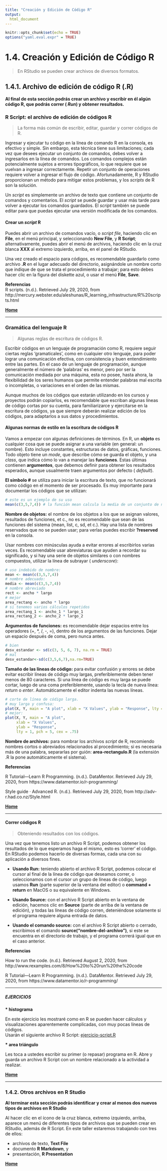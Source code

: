 ```yaml
---
title: "Creación y Edición de Código R"
output:
  html_document
---
```


```r
knitr::opts_chunk$set(echo = TRUE)
options("yaml.eval.expr" = TRUE)
```

# 1.4. Creación y Edición de Código R  
> En RStudio se pueden crear archivos de diversos formatos.  

## 1.4.1. Archivo de edición de código R (.R)  
__Al final de esta sección podrás crear un archivo y escribir en él algún código R, que podrás correr ( _Run_) y obtener resultados.__  

### R Script: el archivo de edición de códigos R  
> La forma más común de escribir, editar, guardar y correr códigos de R.    

Ingresar y ejecutar tu código en la línea de comando R en la consola, es efectivo y simple. Sin embargo, esta técnica tiene sus limitaciones; cada vez que desees ejecutar un conjunto de comandos, debes volver a ingresarlos en la línea de comandos.  Los comandos complejos están potencialmente sujetos a errores tipográficos, lo que requiere que se vuelvan a ingresar correctamente.  Repetir un conjunto de operaciones requiere volver a ingresar el flujo de código.  Afortunadamente, R y RStudio proporcionan un método para mitigar estos problemas, y los _scripts_ de R son la solución.

Un _script_ es simplemente un archivo de texto que contiene un conjunto de comandos y comentarios. El _script_ se puede guardar y usar más tarde para volver a ejecutar los comandos guardados. El _script_ también se puede editar para que puedas ejecutar una versión modificada de los comandos.

#### Crear un _script_ R

Puedes abrir un archivo de comandos vacío, o _script file_, haciendo clic en __File__, en el menú principal, y seleccionando __New File__, y __R Script__; alternativamente, puedes abrir el menú de archivos, haciendo clic en la cruz blanca __XXX__ al extremo izquierdo, arriba, en el panel de RStudio.

Una vez creado el espacio para códigos, es recomendable guardarlo como archivo __.R__ en el lugar adecuado del directorio, asignándole un nombre corto que indique de que se trata el procedimiento a trabajar; para esto debes hacer clic en la figura del diskette azul, o usar el menú __File__, __Save__.

__Referencias__   
R scripts. (n.d.). Retrieved July 29, 2020, from http://mercury.webster.edu/aleshunas/R_learning_infrastructure/R%20scripts.html  

[  __Home__](https://dsfernandez.github.io/tallerRbasico/index.html)  

***  

### Gramática del lenguaje R  
> Algunas reglas de escritura de códigos R.

Escribir códigos en un lenguaje de programación como R, requiere seguir ciertas reglas 'gramaticales', como en cualquier otro lenguaje, para poder lograr una comunicación efectiva, con consistencia y buen entendimiento entre las partes.  En el caso de un lenguaje de programación, aunque generalmente el número de 'palabras' es menor, pero por ser la comunicación mediada por una máquina, esta no posee, hasta ahora, la flexibilidad de los seres humanos que permite entender palabras mal escrita o incompletas, o variaciones en el orden de las mismas.  

Aunque muchos de los códigos que estarán utilizando en los cursos y proyectos podrán copiarlos, es recomendable que escriban algunas líneas de código cortas por su cuenta, para familiarizarce y ejercitarse en la escritura de códigos, ya que siempre deberán realizar edición de los códigos, para adaptarlos a sus datos y procedimientos.

#### Algunas normas de estilo en la escritura de códigos R  

Vamos a empezar con algunas definiciones de términos.  En R, un __objeto__ es cualquier cosa que se puede asignar a una variable (en general: un nombre).  Esto incluye constantes, estructuras de datos, gráficas, funciones.  Todo objeto tiene un _mode_, que describe cómo se guarda el objeto, y una _class_, que indica cómo lo van a manejar las __funciones__.  Estas últimas contienen __argumentos__, que debemos definir para obtener los resultados esperados, aunque usualmente traen argumentos por defecto ( _default_).

__El símbolo #__ se utiliza para iniciar la escritura de texto, que no funcionará como código en el momento de ser procesado.  Es muy importante para documentar los códigos que se utilizan:
```r
# este es un ejemplo de su uso
mean(c(3,5,7,4)) # la función mean calcula la media de un conjunto de números
```

__Nombre de objetos:__ el nombre de los objetos a los que se asignan valores, resultados de funciones, et c., no es recomendable que sean de las funciones del sistema (mean, list, c, sd, et c.).  Hay una lista de nombres reservados que no se pueden usar; para verlas puedes escribir __?reserved__ en la consola.  

Usar nombres con minúsculas ayuda a evitar errores al escribirlos varias veces.  Es recomendable usar abreviaturas que ayuden a recordar su significado, y si hay una serie de objetos similares o con nombres compuestos, utilizar la línea de subrayar ( _underscore_):

```r
# uso indebido de nombre:
mean <- mean(c(3,5,7,4))
# nombre adecuado:
media <- mean(c(3,5,7,4))
# nombre abreviado
rect <- ancho * largo
# mejor
area_rectang <- ancho * largo
# si tenemos varios cálculos repetidos
area_rectang_1 <- ancho_1 * largo_1
area_rectang_2 <- ancho_2 * largo_2
```

__Argumentos de funciones:__ es recomendable dejar espacios entre los operadores (+, *, /, -, =), dentro de los argumentos de las funciones.  Dejar un espacio después de coma, pero nunca antes.

```r
# bien
desv_estandar <- sd(c(3, 5, 6, 7), na.rm = TRUE)
# mal
desv_estandar<-sd(c(3,5,6,7),na.rm=TRUE)
```

__Tamaño de las líneas de código:__  para evitar confusión y errores se debe evitar escribir líneas de código muy largas, preferiblemente deben tener menos de 80 caracteres.  Si una línea de código es muy larga se puede cortar, luego de una coma preferiblemente, usando la tecla de nueva línea: _return_ o _enter_.  Automáticamente el editor indenta las nuevas líneas.

```r
# corte de línea de código larga.
# muy larga y confusa:
plot(X, Y, main = "A plot", xlab = "X Values", ylab = "Response", lty = 1, pch = 5, cex = .75)
# mejor:
plot(X, Y, main = "A plot",
     xlab = "X Values",
     ylab = "Response",
     lty = 1, pch = 5, cex = .75)
```

__Nombre de archivos:__  para nombrar los archivos _script_ de R, recomiendo nombres cortos o abreviados relacionados al procedimiento; si es necesaria más de una palabra, separarlas por guión: __area-rectangulo.R__ (la extensión .R la pone automáticamente el sistema).  

__Referencias__  

R Tutorial—Learn R Programming. (n.d.). DataMentor. Retrieved July 29, 2020, from https://www.datamentor.io/r-programming/\  

Style guide · Advanced R. (n.d.). Retrieved July 29, 2020, from http://adv-r.had.co.nz/Style.html\  

[  __Home__](https://dsfernandez.github.io/tallerRbasico/index.html)   

***  

#### Correr códigos R
> Obteniendo resultados con los códigos.  

Una vez que tenemos listo un archivo R Script, podemos obtener los resultados de lo que esperamos haga el mismo, esto es 'correr' el código.  En RStudio podemos hacerlo de diversas formas, cada una con su aplicación a diversos fines.  

- __Usando Run:__ teniendo abierto el archivo R Script, podemos colocar el cursor al final de la línea de código que deseamos correr, o seleccionamos con el cursor un grupo de líneas de código, luego usamos __Run__ (parte superior de la ventana del editor) o __command + return__ en MacOS o su equivalente en Windows.  

- __Usando Source:__ con el archivo R Script abierto en la ventana de edición, hacemos clic en __Source__ (parte de arriba de la ventana de edición), y todas las líneas de código corren, deteniéndose solamente si el programa requiere alguna entrada de datos.  

- __Usando el comando source:__ con el archivo R Script abierto o cerrado, escribimos el comando __source("nombre-del-archivo")__, si este se encuentra en el directorio de trabajo, y el programa correrá igual que en el caso anterior.  

__Referencias__  

How to run the code. (n.d.). Retrieved August 2, 2020, from http://www.rexamples.com/8/How%20to%20run%20the%20code\

R Tutorial—Learn R Programming. (n.d.). DataMentor. Retrieved July 29, 2020, from https://www.datamentor.io/r-programming/\  

***  

##### EJERCICIOS

__* histograma__\  

En este ejercicio les mostraré como en R se pueden hacer cálculos y visualizaciones aparentemente complicadas, con muy pocas líneas de códigos.  
Usarán el siguiente archivo R Script: [ejercicio-script.R](https://raw.githubusercontent.com/dsfernandez/tallerRbasico/master/ejercicio-script.R)

__* area triángulo__\ 

Les toca a ustedes escribir su primer (o repasar) programa en R.  Abre y guarda un archivo R Script con un nombre relacionado a la actividad a realizar. 

[  __Home__](https://dsfernandez.github.io/tallerRbasico/index.html)  

***  

### 1.4.2. Otros archivos en R Studio  
__Al terminar esta sección podrás identificar y crear al menos dos nuevos tipos de archivos en R Studio__  

Al hacer clic en el ícono de la cruz blanca, extremo izquierdo, arriba, aparece un menú de diferentes tipos de archivos que se pueden crear en RStudio, además de R Script.  En este taller estaremos trabajando con tres de ellos:  

- archivos de texto, __Text File__  
- documento __R Markdown__, y  
- presentación, __R Presentation__\

[  __Home__](https://dsfernandez.github.io/tallerRbasico/index.html)



